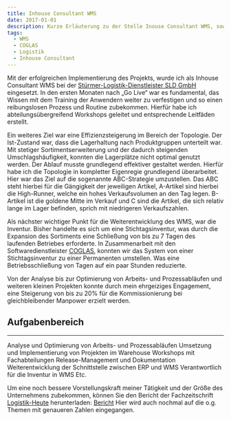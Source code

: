 ```yaml
---
title: Inhouse Consultant WMS
date: 2017-01-01
description: Kurze Erläuterung zu der Stelle Inouse Consultant WMS, sowie meiner Aufgaben.
tags:
  - WMS
  - COGLAS
  - Logistik
  - Inhouse Consultant
---
```


Mit der erfolgreichen Implementierung des Projekts, wurde ich als Inhouse Consultant WMS bei der [Stürmer-Logistik-Dienstleister SLD GmbH](https://www.sld-logistik.de) eingesetzt. In den ersten Monaten nach „Go Live“ war es fundamental, das Wissen mit dem  Training der Anwendern weiter zu verfestigen und so einen reibungslosen Prozess und Routine zubekommen. Hierfür habe ich abteilungsübergreifend Workshops geleitet und entsprechende Leitfäden erstellt.

Ein weiteres Ziel war eine Effizienzsteigerung im Bereich der Topologie. Der Ist-Zustand war, dass die Lagerhaltung nach Produktgruppen unterteilt war. Mit stetiger Sortimentserweiterung und der dadurch steigenden Umschlagshäufigkeit, konnten die Lagerplätze nicht optimal genutzt werden. Der Ablauf musste grundlegend effektiver gestaltet werden. Hierfür habe ich die Topologie in kompletter Eigenregie grundlegend überarbeitet. Hier war das Ziel auf die sogenannte ABC-Strategie umzustellen. Das ABC steht hierbei für die Gängigkeit der jeweiligen Artikel, A-Artikel sind hierbei die High-Runner, welche ein hohes Verkaufsvolumen an den Tag legen. B-Artikel ist die goldene Mitte im Verkauf und C sind die Artikel, die sich relativ lange im Lager befinden, sprich mit niedrigeren Verkaufszahlen.

Als nächster wichtiger Punkt für die Weiterentwicklung des WMS, war die Inventur. Bisher handelte es sich um eine Stichtagsinventur,  was durch die Expansion des  Sortiments eine Schließung von bis zu 7 Tagen des laufenden Betriebes erforderte. In Zusammenarbeit mit den Softwaredienstleister [COGLAS](https://www.coglas.com), konnten wir das System von einer Stichtagsinventur zu einer Permanenten umstellen. Was eine Betriebsschließung von Tagen auf ein paar Stunden reduzierte. 

Von der Analyse bis zur Optimierung von Arbeits- und Prozessabläufen und weiteren kleinen Projekten konnte durch mein ehrgeiziges Engagement, eine Steigerung von bis zu 20% für die Kommissionierung bei gleichbleibender Manpower erzielt werden. 

## Aufgabenbereich
---
Analyse und Optimierung von Arbeits- und Prozessabläufen
Umsetzung und Implementierung von Projekten im Warehouse
Workshops mit Fachabteilungen
Release-Management und Dokumentation
Weiterentwicklung der Schnittstelle zwischen ERP und WMS
Verantwortlich für die Inventur in WMS
Etc.

Um eine noch bessere Vorstellungskraft meiner Tätigkeit und der Größe des Unternehmens zubekommen, können Sie den Bericht der Fachzeitschrift [Logistik-Heute](https://logistik-heute.de) herunterladen: [Bericht](https://home-5007040819.app-ionos.space/BerichtLH) Hier wird auch nochmal auf die o.g. Themen mit genaueren Zahlen eingegangen.
